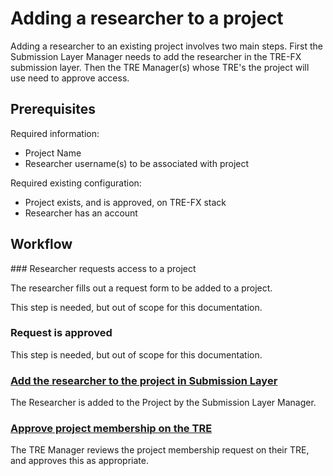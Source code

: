 
# Adding a researcher to a project

Adding a researcher to an existing project involves two main steps.
First the Submission Layer Manager needs to add the researcher in the TRE-FX submission layer.
Then the TRE Manager(s) whose TRE's the project will use need to approve access.

## Prerequisites

Required information:
- Project Name
- Researcher username(s) to be associated with project

Required existing configuration:
- Project exists, and is approved, on TRE-FX stack
- Researcher has an account

## Workflow

<Steps>
### Researcher requests access to a project

The researcher fills out a request form to be added to a project.

<Callout>
This step is needed, but out of scope for this documentation.
</Callout>

### Request is approved

<Callout>
This step is needed, but out of scope for this documentation.
</Callout>

### [Add the researcher to the project in Submission Layer](/activities/submissionManagerAddingNewProject#add-people-to-the-project)

The Researcher is added to the Project by the Submission Layer Manager.

### [Approve project membership on the TRE](/activities/TREManagerApprovingProject#review-project-memberships)

The TRE Manager reviews the project membership request on their TRE,
and approves this as appropriate.

</Steps>